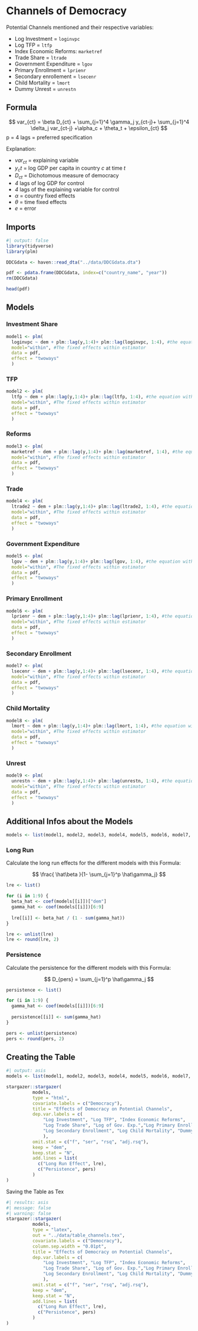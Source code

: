 # Channels of Democracy

Potential Channels mentioned and their respective variables:

-   Log Investment = `loginvpc`
-   Log TFP = `ltfp`
-   Index Economic Reforms: `marketref`
-   Trade Share = `ltrade`
-   Government Expenditure = `lgov`
-   Primary Enrollment = `lprienr`
-   Secondary enrollement = `lsecenr`
-   Child Mortality = `lmort`
-   Dummy Unrest = `unrestn`

## Formula

$$
var_{ct} = \beta D_{ct} + \sum_{j=1}^4 \gamma_j y_{ct-j}+  \sum_{j=1}^4 \delta_j var_{ct-j} +\alpha_c + \theta_t + \epsilon_{ct}
$$
p = 4 lags = preferred specification

Explanation:

-   $var_{ct}$ = explaining variable
-   $y_ct$ = log GDP per capita in country *c* at time *t*
-   $D_{ct}$ = Dichotomous measure of democracy
-   *4* lags of log GDP for control
-   *4* lags of the explaining variable for control
-   $\alpha$ = country fixed effects
-   $\theta$ = time fixed effects
-   $e$ = error


## Imports 

```r
#| output: false
library(tidyverse)
library(plm)
```

```r
DDCGdata <- haven::read_dta("../data/DDCGdata.dta")

pdf <- pdata.frame(DDCGdata, index=c("country_name", "year"))
rm(DDCGdata)

head(pdf)
```

## Models

### Investment Share

```r
model1 <- plm(
  loginvpc ~ dem + plm::lag(y,1:4)+ plm::lag(loginvpc, 1:4), #the equation with country fixed effects
  model="within", #The fixed effects within estimator
  data = pdf, 
  effect = "twoways"
  )
```

### TFP

```r
model2 <- plm(
  ltfp ~ dem + plm::lag(y,1:4)+ plm::lag(ltfp, 1:4), #the equation with country fixed effects
  model="within", #The fixed effects within estimator
  data = pdf, 
  effect = "twoways"
  )
```

### Reforms

```r
model3 <- plm(
  marketref ~ dem + plm::lag(y,1:4)+ plm::lag(marketref, 1:4), #the equation with country fixed effects
  model="within", #The fixed effects within estimator
  data = pdf, 
  effect = "twoways"
  )
```

### Trade

```r
model4 <- plm(
  ltrade2 ~ dem + plm::lag(y,1:4)+ plm::lag(ltrade2, 1:4), #the equation with country fixed effects
  model="within", #The fixed effects within estimator
  data = pdf, 
  effect = "twoways"
  )
```
### Government Expenditure

```r
model5 <- plm(
  lgov ~ dem + plm::lag(y,1:4)+ plm::lag(lgov, 1:4), #the equation with country fixed effects
  model="within", #The fixed effects within estimator
  data = pdf, 
  effect = "twoways"
  )
```


### Primary Enrollment

```r
model6 <- plm(
  lprienr ~ dem + plm::lag(y,1:4)+ plm::lag(lprienr, 1:4), #the equation with country fixed effects
  model="within", #The fixed effects within estimator
  data = pdf, 
  effect = "twoways"
  )
```

### Secondary Enrollment

```r
model7 <- plm(
  lsecenr ~ dem + plm::lag(y,1:4)+ plm::lag(lsecenr, 1:4), #the equation with country fixed effects
  model="within", #The fixed effects within estimator
  data = pdf, 
  effect = "twoways"
  )
```

### Child Mortality

```r
model8 <- plm(
  lmort ~ dem + plm::lag(y,1:4)+ plm::lag(lmort, 1:4), #the equation with country fixed effects
  model="within", #The fixed effects within estimator
  data = pdf, 
  effect = "twoways"
  )
```

### Unrest

```r
model9 <- plm(
  unrestn ~ dem + plm::lag(y,1:4)+ plm::lag(unrestn, 1:4), #the equation with country fixed effects
  model="within", #The fixed effects within estimator
  data = pdf, 
  effect = "twoways"
  )
```
## Additional Infos about the Models

```r
models <- list(model1, model2, model3, model4, model5, model6, model7, model8, model9)
```


### Long Run

Calculate the long run effects for the different models with this Formula:

$$
\frac{ \hat\beta }{1- \sum_{j=1}^p \hat\gamma_j}
$$


```r
lre <- list()

for (i in 1:9) {
  beta_hat <- coef(models[[i]])["dem"]
  gamma_hat <- coef(models[[i]])[6:9]
  
  lre[[i]] <- beta_hat / (1 - sum(gamma_hat))
}

lre <- unlist(lre)
lre <- round(lre, 2)
```
### Persistence

Calculate the persistence for the different models with this Formula:

$$
D_{pers} = \sum_{j=1}^p \hat\gamma_j
$$

```r
persistence <- list()

for (i in 1:9) {
  gamma_hat <- coef(models[[i]])[6:9]
  
  persistence[[i]] <- sum(gamma_hat)
}

pers <- unlist(persistence)
pers <- round(pers, 2)
```


## Creating the Table


```r
#| output: asis
models <- list(model1, model2, model3, model4, model5, model6, model7, model8, model9)

stargazer::stargazer(
          models,
          type = "html", 
          covariate.labels = c("Democracy"),
          title = "Effects of Democracy on Potential Channels", 
          dep.var.labels = c(
              "Log Investment", "Log TFP", "Index Economic Reforms", 
              "Log Trade Share", "Log of Gov. Exp.","Log Primary Enrollment", 
              "Log Secondary Enrollment", "Log Child Mortality", "Dummy Unrest"
              ), 
          omit.stat = c("f", "ser", "rsq", "adj.rsq"),
          keep = "dem",
          keep.stat = "N",
          add.lines = list(
            c("Long Run Effect", lre),
            c("Persistence", pers)
          )
)
```          
Saving the Table as Tex

```r
#| results: asis 
#| message: false
#| warning: false
stargazer::stargazer(
          models,
          type = "latex",
          out = "../data/table_channels.tex",
          covariate.labels = c("Democracy"),
          column.sep.width = "0.01pt",
          title = "Effects of Democracy on Potential Channels", 
          dep.var.labels = c(
              "Log Investment", "Log TFP", "Index Economic Reforms", 
              "Log Trade Share", "Log of Gov. Exp.","Log Primary Enrollment", 
              "Log Secondary Enrollment", "Log Child Mortality", "Dummy Unrest"
              ), 
          omit.stat = c("f", "ser", "rsq", "adj.rsq"),
          keep = "dem",
          keep.stat = "N",
          add.lines = list(
            c("Long Run Effect", lre),
            c("Persistence", pers)
          )
)
```

